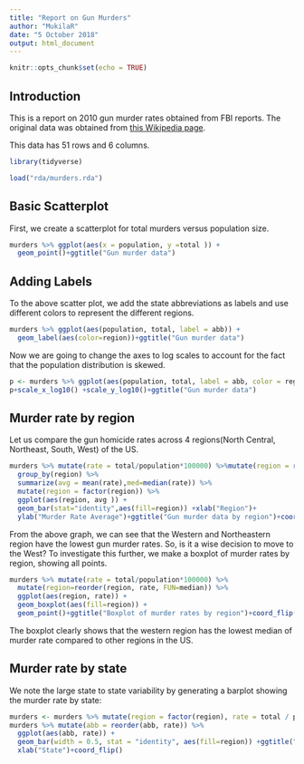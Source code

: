 ---
title: "Report on Gun Murders"
author: "MukilaR"
date: "5 October 2018"
output: html_document
---

```{r setup, include=FALSE,echo=FALSE}
knitr::opts_chunk$set(echo = TRUE)
```

## Introduction

This is a report on 2010 gun murder rates obtained from FBI reports. The original data was obtained from [this Wikipedia page](https://en.wikipedia.org/wiki/Murder_in_the_United_States_by_state).

This data has 51 rows and 6 columns. 


```{r loading-libs, message=FALSE}
library(tidyverse)
```
```{r}
load("rda/murders.rda")

```
## Basic Scatterplot

First, we create a scatterplot for total murders versus population size.
```{r scatterplot,echo=FALSE}
murders %>% ggplot(aes(x = population, y =total )) +
  geom_point()+ggtitle("Gun murder data")
```

## Adding Labels

To the above scatter plot, we add the state abbreviations as labels and use different colors to represent the different regions.
```{r,echo=FALSE}
murders %>% ggplot(aes(population, total, label = abb)) +
  geom_label(aes(color=region))+ggtitle("Gun murder data")

```

Now we are going to change the axes to log scales to account for the fact that the population distribution is skewed. 
```{r,echo=FALSE}
p <- murders %>% ggplot(aes(population, total, label = abb, color = region)) + geom_label()
p+scale_x_log10() +scale_y_log10()+ggtitle("Gun murder data")

```

## Murder rate by region

Let us compare the gun homicide rates across 4 regions(North Central, Northeast, South, West) of the US.
```{r,echo=FALSE}
murders %>% mutate(rate = total/population*100000) %>%mutate(region = reorder(region,rate))%>%
  group_by(region) %>%
  summarize(avg = mean(rate),med=median(rate)) %>%
  mutate(region = factor(region)) %>%
  ggplot(aes(region, avg )) +
  geom_bar(stat="identity",aes(fill=region)) +xlab("Region")+
  ylab("Murder Rate Average")+ggtitle("Gun murder data by region")+coord_flip()
```

From the above graph, we can see that the Western and Northeastern region have the lowest gun murder rates. So, is it a wise decision to move to the West? To investigate this further, we make a boxplot of murder rates by region, showing all points.

```{r,echo=FALSE}
murders %>% mutate(rate = total/population*100000) %>%
  mutate(region=reorder(region, rate, FUN=median)) %>%
  ggplot(aes(region, rate)) +
  geom_boxplot(aes(fill=region)) +
  geom_point()+ggtitle("Boxplot of murder rates by region")+coord_flip()

```
The boxplot clearly shows that the western region has the lowest median of murder rate compared to other regions in the US.

## Murder rate by state 

We note the large state to state variability by generating a barplot showing the murder rate by state:

```{r fig.height = 8, fig.width = 7, echo=FALSE}
murders <- murders %>% mutate(region = factor(region), rate = total / population * 10^5)
murders %>% mutate(abb = reorder(abb, rate)) %>%
  ggplot(aes(abb, rate)) +
  geom_bar(width = 0.5, stat = "identity", aes(fill=region)) +ggtitle("Murder rate by state")+ylab("Rate")+
  xlab("State")+coord_flip()
```
 


